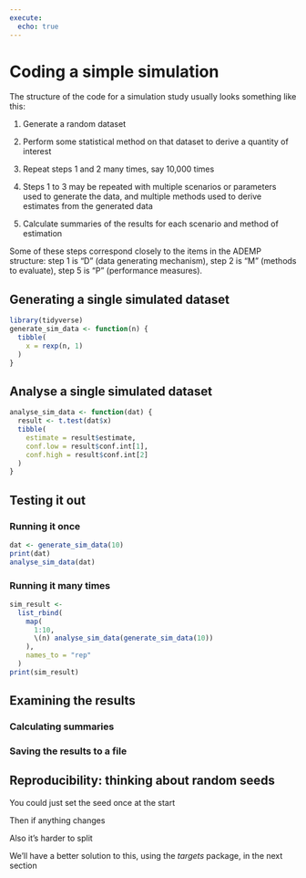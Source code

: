 ```yaml
---
execute: 
  echo: true
---
```


# Coding a simple simulation

The structure of the code for a simulation study usually looks something like this:

1. Generate a random dataset

2. Perform some statistical method on that dataset to derive a quantity of interest

3. Repeat steps 1 and 2 many times, say 10,000 times

4. Steps 1 to 3 may be repeated with multiple scenarios or parameters used to generate the data, and multiple methods used to derive estimates from the generated data

5. Calculate summaries of the results for each scenario and method of estimation

Some of these steps correspond closely to the items in the ADEMP structure: step 1 is "D" (data generating mechanism), step 2 is "M" (methods to evaluate), step 5 is "P" (performance measures).

## Generating a single simulated dataset

```r
library(tidyverse)
generate_sim_data <- function(n) {
  tibble(
    x = rexp(n, 1)
  )
}
```

## Analyse a single simulated dataset

```r
analyse_sim_data <- function(dat) {
  result <- t.test(dat$x)
  tibble(
    estimate = result$estimate,
    conf.low = result$conf.int[1],
    conf.high = result$conf.int[2]
  )
}
```

## Testing it out

### Running it once

```r
dat <- generate_sim_data(10)
print(dat)
analyse_sim_data(dat)
```

### Running it many times


```r
sim_result <- 
  list_rbind(
    map(
      1:10, 
      \(n) analyse_sim_data(generate_sim_data(10))
    ),
    names_to = "rep"
  )
print(sim_result)
```

## Examining the results

### Calculating summaries

### Saving the results to a file

## Reproducibility: thinking about random seeds

You could just set the seed once at the start

Then if anything changes

Also it's harder to split

We'll have a better solution to this, using the *targets* package, in the next section
